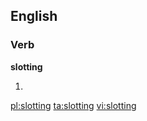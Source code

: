 ==English==

===Verb===
'''slotting'''

# {{present participle of|[[slot]]}}

[[pl:slotting]]
[[ta:slotting]]
[[vi:slotting]]